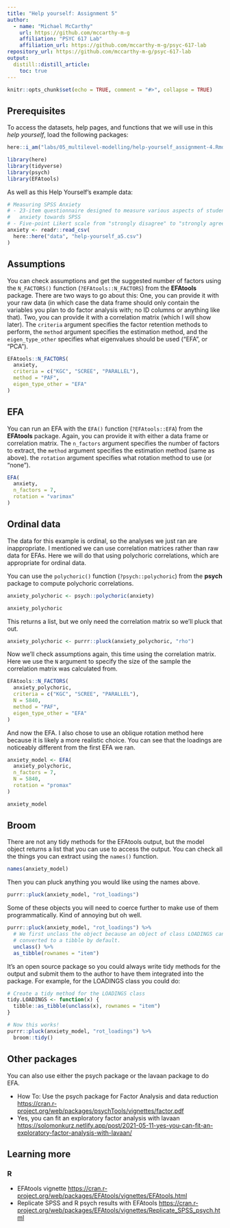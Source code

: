 ```yaml
---
title: "Help yourself: Assignment 5"
author:
  - name: "Michael McCarthy"
    url: https://github.com/mccarthy-m-g
    affiliation: "PSYC 617 Lab"
    affiliation_url: https://github.com/mccarthy-m-g/psyc-617-lab
repository_url: https://github.com/mccarthy-m-g/psyc-617-lab
output:
  distill::distill_article:
    toc: true
---
```


```r
knitr::opts_chunk$set(echo = TRUE, comment = "#>", collapse = TRUE)
```

## Prerequisites

To access the datasets, help pages, and functions that we will use in this *help yourself*, load the following packages:

```r
here::i_am("labs/05_multilevel-modelling/help-yourself_assignment-4.Rmd")

library(here)
library(tidyverse)
library(psych)
library(EFAtools)
```

As well as this Help Yourself's example data:

```r
# Measuring SPSS Anxiety
# - 23-item questionnaire designed to measure various aspects of student
#   anxiety towards SPSS
# - Five-point Likert scale from "strongly disagree" to "strongly agree"
anxiety <- readr::read_csv(
  here::here("data", "help-yourself_a5.csv")
)
```

## Assumptions

You can check assumptions and get the suggested number of factors using the `N_FACTORS()` function (`?EFAtools::N_FACTORS`) from the **EFAtools** package. There are two ways to go about this: One, you can provide it with your raw data (in which case the data frame should only contain the variables you plan to do factor analysis with; no ID columns or anything like that). Two, you can provide it with a correlation matrix (which I will show later). The `criteria` argument specifies the factor retention methods to perform, the `method` argument specifies the estimation method, and the `eigen_type_other` specifies what eigenvalues should be used ("EFA", or "PCA").

```r
EFAtools::N_FACTORS(
  anxiety,
  criteria = c("KGC", "SCREE", "PARALLEL"),
  method = "PAF",
  eigen_type_other = "EFA"
)
```

## EFA

You can run an EFA with the `EFA()` function (`?EFAtools::EFA`) from the **EFAtools** package. Again, you can provide it with either a data frame or correlation matrix. The `n_factors` argument specifies the number of factors to extract, the `method` argument specifies the estimation method (same as above). the `rotation` argument specifies what rotation method to use (or "none").

```r
EFA(
  anxiety,
  n_factors = 7,
  rotation = "varimax"
)
```

## Ordinal data

The data for this example is ordinal, so the analyses we just ran are inappropriate. I mentioned we can use correlation matrices rather than raw data for EFAs. Here we will do that using polychoric correlations, which are appropriate for ordinal data.

You can use the `polychoric()` function (`?psych::polychoric`) from the **psych** package to compute polychoric correlations.

```r
anxiety_polychoric <- psych::polychoric(anxiety)

anxiety_polychoric
```

This returns a list, but we only need the correlation matrix so we'll pluck that out.

```r
anxiety_polychoric <- purrr::pluck(anxiety_polychoric, "rho")
```

Now we'll check assumptions again, this time using the correlation matrix. Here we use the `N` argument to specify the size of the sample the correlation matrix was calculated from.

```r
EFAtools::N_FACTORS(
  anxiety_polychoric,
  criteria = c("KGC", "SCREE", "PARALLEL"),
  N = 5840,
  method = "PAF",
  eigen_type_other = "EFA"
)
```

And now the EFA. I also chose to use an oblique rotation method here because it is likely a more realistic choice. You can see that the loadings are noticeably different from the first EFA we ran.

```r
anxiety_model <- EFA(
  anxiety_polychoric,
  n_factors = 7,
  N = 5840,
  rotation = "promax"
)

anxiety_model
```

## Broom

There are not any tidy methods for the EFAtools output, but the model object returns a list that you can use to access the output. You can check all the things you can extract using the `names()` function.

```r
names(anxiety_model)
```

Then you can pluck anything you would like using the names above.

```r
purrr::pluck(anxiety_model, "rot_loadings")
```

Some of these objects you will need to coerce further to make use of them programmatically. Kind of annoying but oh well.

```r
purrr::pluck(anxiety_model, "rot_loadings") %>% 
  # We first unclass the object because an object of class LOADINGS cannot be
  # converted to a tibble by default. 
  unclass() %>% 
  as_tibble(rownames = "item")
```

It's an open source package so you could always write tidy methods for the output and submit them to the author to have them integrated into the package. For example, for the LOADINGS class you could do:

```r
# Create a tidy method for the LOADINGS class
tidy.LOADINGS <- function(x) {
  tibble::as_tibble(unclass(x), rownames = "item")
}

# Now this works!
purrr::pluck(anxiety_model, "rot_loadings") %>% 
  broom::tidy()
```

## Other packages

You can also use either the psych package or the lavaan package to do EFA.

- How To: Use the psych package for Factor Analysis and data reduction <https://cran.r-project.org/web/packages/psychTools/vignettes/factor.pdf>
- Yes, you can fit an exploratory factor analysis with lavaan <https://solomonkurz.netlify.app/post/2021-05-11-yes-you-can-fit-an-exploratory-factor-analysis-with-lavaan/>

## Learning more

### R

- EFAtools vignette <https://cran.r-project.org/web/packages/EFAtools/vignettes/EFAtools.html>
- Replicate SPSS and R psych results with EFAtools <https://cran.r-project.org/web/packages/EFAtools/vignettes/Replicate_SPSS_psych.html>
